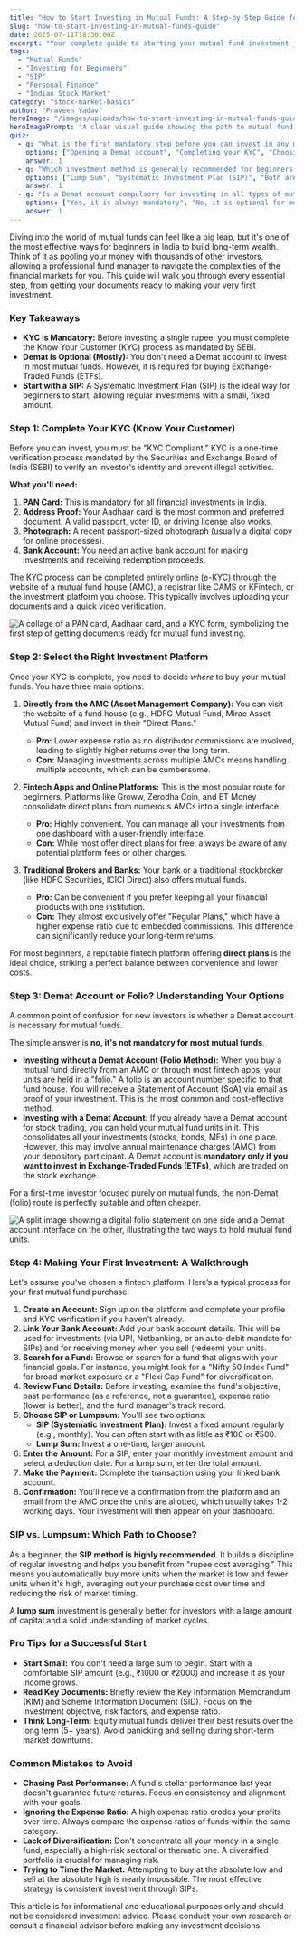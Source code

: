 ```yaml
---
title: "How to Start Investing in Mutual Funds: A Step-by-Step Guide for Beginners"
slug: "how-to-start-investing-in-mutual-funds-guide"
date: 2025-07-11T18:30:00Z
excerpt: "Your complete guide to starting your mutual fund investment journey in India. Learn about KYC, choosing the right platform, SIP vs. lump sum, and common mistakes to avoid."
tags:
  - "Mutual Funds"
  - "Investing for Beginners"
  - "SIP"
  - "Personal Finance"
  - "Indian Stock Market"
category: "stock-market-basics"
author: "Praveen Yadav"
heroImage: "/images/uploads/how-to-start-investing-in-mutual-funds-guide/hero-image.jpg"
heroImagePrompt: "A clear visual guide showing the path to mutual fund investing, with icons representing documents, online platforms, and investment growth."
quiz:
  - q: "What is the first mandatory step before you can invest in any mutual fund in India?"
    options: ["Opening a Demat account", "Completing your KYC", "Choosing a fund manager"]
    answer: 1
  - q: "Which investment method is generally recommended for beginners to average out their investment cost over time?"
    options: ["Lump Sum", "Systematic Investment Plan (SIP)", "Both are the same for beginners"]
    answer: 1
  - q: "Is a Demat account compulsory for investing in all types of mutual funds?"
    options: ["Yes, it is always mandatory", "No, it is optional for most mutual funds but required for ETFs", "No, it is never required"]
    answer: 1
---
```


Diving into the world of mutual funds can feel like a big leap, but it's one of the most effective ways for beginners in India to build long-term wealth. Think of it as pooling your money with thousands of other investors, allowing a professional fund manager to navigate the complexities of the financial markets for you. This guide will walk you through every essential step, from getting your documents ready to making your very first investment.

### Key Takeaways
*   **KYC is Mandatory:** Before investing a single rupee, you must complete the Know Your Customer (KYC) process as mandated by SEBI.
*   **Demat is Optional (Mostly):** You don't need a Demat account to invest in most mutual funds. However, it is required for buying Exchange-Traded Funds (ETFs).
*   **Start with a SIP:** A Systematic Investment Plan (SIP) is the ideal way for beginners to start, allowing regular investments with a small, fixed amount.

### Step 1: Complete Your KYC (Know Your Customer)

Before you can invest, you must be "KYC Compliant." KYC is a one-time verification process mandated by the Securities and Exchange Board of India (SEBI) to verify an investor's identity and prevent illegal activities.

**What you'll need:**
1.  **PAN Card:** This is mandatory for all financial investments in India.
2.  **Address Proof:** Your Aadhaar card is the most common and preferred document. A valid passport, voter ID, or driving license also works.
3.  **Photograph:** A recent passport-sized photograph (usually a digital copy for online processes).
4.  **Bank Account:** You need an active bank account for making investments and receiving redemption proceeds.

The KYC process can be completed entirely online (e-KYC) through the website of a mutual fund house (AMC), a registrar like CAMS or KFintech, or the investment platform you choose. This typically involves uploading your documents and a quick video verification.

![A collage of a PAN card, Aadhaar card, and a KYC form, symbolizing the first step of getting documents ready for mutual fund investing.](/images/uploads/how-to-start-investing-in-mutual-funds-guide/kyc-documents.png)

### Step 2: Select the Right Investment Platform

Once your KYC is complete, you need to decide *where* to buy your mutual funds. You have three main options:

1.  **Directly from the AMC (Asset Management Company):** You can visit the website of a fund house (e.g., HDFC Mutual Fund, Mirae Asset Mutual Fund) and invest in their "Direct Plans."
    *   **Pro:** Lower expense ratio as no distributor commissions are involved, leading to slightly higher returns over the long term.
    *   **Con:** Managing investments across multiple AMCs means handling multiple accounts, which can be cumbersome.

2.  **Fintech Apps and Online Platforms:** This is the most popular route for beginners. Platforms like Groww, Zerodha Coin, and ET Money consolidate direct plans from numerous AMCs into a single interface.
    *   **Pro:** Highly convenient. You can manage all your investments from one dashboard with a user-friendly interface.
    *   **Con:** While most offer direct plans for free, always be aware of any potential platform fees or other charges.

3.  **Traditional Brokers and Banks:** Your bank or a traditional stockbroker (like HDFC Securities, ICICI Direct) also offers mutual funds.
    *   **Pro:** Can be convenient if you prefer keeping all your financial products with one institution.
    *   **Con:** They almost exclusively offer "Regular Plans," which have a higher expense ratio due to embedded commissions. This difference can significantly reduce your long-term returns.

For most beginners, a reputable fintech platform offering **direct plans** is the ideal choice, striking a perfect balance between convenience and lower costs.

### Step 3: Demat Account or Folio? Understanding Your Options

A common point of confusion for new investors is whether a Demat account is necessary for mutual funds.

The simple answer is **no, it's not mandatory for most mutual funds**.

*   **Investing without a Demat Account (Folio Method):** When you buy a mutual fund directly from an AMC or through most fintech apps, your units are held in a "folio." A folio is an account number specific to that fund house. You will receive a Statement of Account (SoA) via email as proof of your investment. This is the most common and cost-effective method.
*   **Investing with a Demat Account:** If you already have a Demat account for stock trading, you can hold your mutual fund units in it. This consolidates all your investments (stocks, bonds, MFs) in one place. However, this may involve annual maintenance charges (AMC) from your depository participant. A Demat account is **mandatory only if you want to invest in Exchange-Traded Funds (ETFs)**, which are traded on the stock exchange.

For a first-time investor focused purely on mutual funds, the non-Demat (folio) route is perfectly suitable and often cheaper.

![A split image showing a digital folio statement on one side and a Demat account interface on the other, illustrating the two ways to hold mutual fund units.](/images/uploads/how-to-start-investing-in-mutual-funds-guide/demat-vs-folio.png)

### Step 4: Making Your First Investment: A Walkthrough

Let's assume you've chosen a fintech platform. Here’s a typical process for your first mutual fund purchase:

1.  **Create an Account:** Sign up on the platform and complete your profile and KYC verification if you haven't already.
2.  **Link Your Bank Account:** Add your bank account details. This will be used for investments (via UPI, Netbanking, or an auto-debit mandate for SIPs) and for receiving money when you sell (redeem) your units.
3.  **Search for a Fund:** Browse or search for a fund that aligns with your financial goals. For instance, you might look for a "Nifty 50 Index Fund" for broad market exposure or a "Flexi Cap Fund" for diversification.
4.  **Review Fund Details:** Before investing, examine the fund's objective, past performance (as a reference, not a guarantee), expense ratio (lower is better), and the fund manager's track record.
5.  **Choose SIP or Lumpsum:** You'll see two options:
    *   **SIP (Systematic Investment Plan):** Invest a fixed amount regularly (e.g., monthly). You can often start with as little as ₹100 or ₹500.
    *   **Lump Sum:** Invest a one-time, larger amount.
6.  **Enter the Amount:** For a SIP, enter your monthly investment amount and select a deduction date. For a lump sum, enter the total amount.
7.  **Make the Payment:** Complete the transaction using your linked bank account.
8.  **Confirmation:** You'll receive a confirmation from the platform and an email from the AMC once the units are allotted, which usually takes 1-2 working days. Your investment will then appear on your dashboard.

### SIP vs. Lumpsum: Which Path to Choose?

As a beginner, the **SIP method is highly recommended**. It builds a discipline of regular investing and helps you benefit from "rupee cost averaging." This means you automatically buy more units when the market is low and fewer units when it's high, averaging out your purchase cost over time and reducing the risk of market timing.

A **lump sum** investment is generally better for investors with a large amount of capital and a solid understanding of market cycles.

### Pro Tips for a Successful Start

*   **Start Small:** You don't need a large sum to begin. Start with a comfortable SIP amount (e.g., ₹1000 or ₹2000) and increase it as your income grows.
*   **Read Key Documents:** Briefly review the Key Information Memorandum (KIM) and Scheme Information Document (SID). Focus on the investment objective, risk factors, and expense ratio.
*   **Think Long-Term:** Equity mutual funds deliver their best results over the long term (5+ years). Avoid panicking and selling during short-term market downturns.

### Common Mistakes to Avoid

*   **Chasing Past Performance:** A fund's stellar performance last year doesn't guarantee future returns. Focus on consistency and alignment with your goals.
*   **Ignoring the Expense Ratio:** A high expense ratio erodes your profits over time. Always compare the expense ratios of funds within the same category.
*   **Lack of Diversification:** Don't concentrate all your money in a single fund, especially a high-risk sectoral or thematic one. A diversified portfolio is crucial for managing risk.
*   **Trying to Time the Market:** Attempting to buy at the absolute low and sell at the absolute high is nearly impossible. The most effective strategy is consistent investment through SIPs.

This article is for informational and educational purposes only and should not be considered investment advice. Please conduct your own research or consult a financial advisor before making any investment decisions.